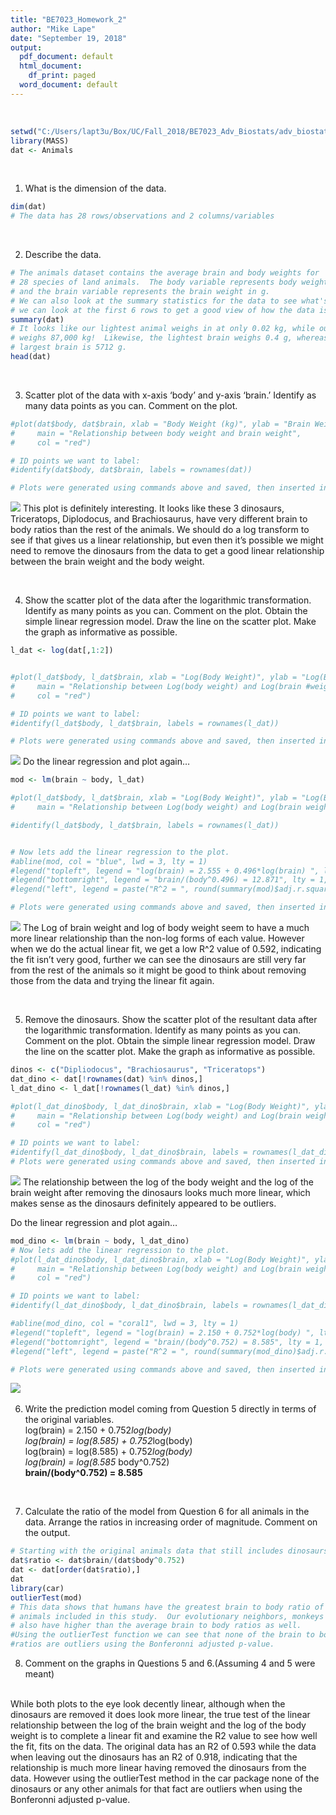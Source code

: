 ```yaml
---
title: "BE7023_Homework_2"
author: "Mike Lape"
date: "September 19, 2018"
output:
  pdf_document: default
  html_document:
    df_print: paged
  word_document: default
---
```

&nbsp;

```r
setwd("C:/Users/lapt3u/Box/UC/Fall_2018/BE7023_Adv_Biostats/adv_biostats/hw_2")
library(MASS)
dat <- Animals
```

&nbsp;

1.	What is the dimension of the data.
```r
dim(dat)
# The data has 28 rows/observations and 2 columns/variables
```

&nbsp;

2.   Describe the data.
```r
# The animals dataset contains the average brain and body weights for 
# 28 species of land animals.  The body variable represents body weight in kg,
# and the brain variable represents the brain weight in g.
# We can also look at the summary statistics for the data to see what's going on. Also,
# we can look at the first 6 rows to get a good view of how the data is organized.
summary(dat)
# It looks like our lightest animal weighs in at only 0.02 kg, while our biggest
# weighs 87,000 kg!  Likewise, the lightest brain weighs 0.4 g, whereas the 
# largest brain is 5712 g.
head(dat)
```

&nbsp;

3.  Scatter plot of the data with x-axis 'body' and y-axis 'brain.' Identify as many data points as you can. Comment on the plot. 
```r
#plot(dat$body, dat$brain, xlab = "Body Weight (kg)", ylab = "Brain Weight (g)", 
#     main = "Relationship between body weight and brain weight",
#     col = "red")

# ID points we want to label:
#identify(dat$body, dat$brain, labels = rownames(dat))

# Plots were generated using commands above and saved, then inserted into this document.

```
![](q3.png)
This plot is definitely interesting.  It looks like these 3 dinosaurs, Triceratops,
Diplodocus, and Brachiosaurus, have very different brain to body ratios than the rest of the animals.  We should do a  log transform to see if that gives us a linear relationship, but even then
it's possible we might need to remove the dinosaurs from the data to get a 
good linear relationship between the brain weight and the body weight.

&nbsp;
&nbsp;

4.  Show the scatter plot of the data after the logarithmic transformation. 
    Identify as many points as you can.
    Comment on the plot. 
    Obtain the simple linear regression model.
    Draw the line on the scatter plot.
    Make the graph as informative as possible.
```r
l_dat <- log(dat[,1:2])


#plot(l_dat$body, l_dat$brain, xlab = "Log(Body Weight)", ylab = "Log(Brain Weight)",      
#     main = "Relationship between Log(body weight) and Log(brain #weight)",
#     col = "red")

# ID points we want to label:
#identify(l_dat$body, l_dat$brain, labels = rownames(l_dat))

# Plots were generated using commands above and saved, then inserted into this document.

```
![](q4.png)
Do the linear regression and plot again...

```r
mod <- lm(brain ~ body, l_dat)

#plot(l_dat$body, l_dat$brain, xlab = "Log(Body Weight)", ylab = "Log(Brain Weight)",      
#     main = "Relationship between Log(body weight) and Log(brain weight)",col = "red")

#identify(l_dat$body, l_dat$brain, labels = rownames(l_dat))


# Now lets add the linear regression to the plot.
#abline(mod, col = "blue", lwd = 3, lty = 1)
#legend("topleft", legend = "log(brain) = 2.555 + 0.496*log(brain) ", lty = 1, col = "blue")
#legend("bottomright", legend = "brain/(body^0.496) = 12.871", lty = 1, col = "blue")
#legend("left", legend = paste("R^2 = ", round(summary(mod)$adj.r.squared,3)), lty = 1, col = "blue")

# Plots were generated using commands above and saved, then inserted into this document.
```
![](q4_2.png)
The Log of brain weight and log of body weight seem to have a much more linear
relationship than the non-log forms of each value.  However when we do the 
actual linear fit, we get a low R^2 value of 0.592, indicating the fit isn't 
very good, further we can see the dinosaurs are still very far from the rest
of the animals so it might be good to think about removing those from the data
and trying the linear fit again.

&nbsp;

5.  Remove the dinosaurs.
    Show the scatter plot of the resultant data after the logarithmic transformation. 
    Identify as many points as you can.
    Comment on the plot. 
    Obtain the simple linear regression model.
    Draw the line on the scatter plot.
    Make the graph as informative as possible.
```r
dinos <- c("Dipliodocus", "Brachiosaurus", "Triceratops")
dat_dino <- dat[!rownames(dat) %in% dinos,]
l_dat_dino <- l_dat[!rownames(l_dat) %in% dinos,]

#plot(l_dat_dino$body, l_dat_dino$brain, xlab = "Log(Body Weight)", ylab = "Log(Brain Weight)",      
#     main = "Relationship between Log(body weight) and Log(brain weight) - Dinos Removed",
#     col = "red")

# ID points we want to label:
#identify(l_dat_dino$body, l_dat_dino$brain, labels = rownames(l_dat_dino))
# Plots were generated using commands above and saved, then inserted into this document.

```


![](q5.png)
The relationship between the log of the body weight and the log of the brain
weight after removing the dinosaurs looks much more linear, which makes sense 
as the dinosaurs definitely appeared to be outliers.

Do the linear regression and plot again...

```r

mod_dino <- lm(brain ~ body, l_dat_dino)
# Now lets add the linear regression to the plot.
#plot(l_dat_dino$body, l_dat_dino$brain, xlab = "Log(Body Weight)", ylab = "Log(Brain Weight)",      
#     main = "Relationship between Log(body weight) and Log(brain weight) - Dinos Removed",
#     col = "red")

# ID points we want to label:
#identify(l_dat_dino$body, l_dat_dino$brain, labels = rownames(l_dat_dino))

#abline(mod_dino, col = "coral1", lwd = 3, lty = 1)
#legend("topleft", legend = "log(brain) = 2.150 + 0.752*log(body) ", lty = 1, col = "coral1")
#legend("bottomright", legend = "brain/(body^0.752) = 8.585", lty = 1, col = "coral1")
#legend("left", legend = paste("R^2 = ", round(summary(mod_dino)$adj.r.squared,3)), lty = 1, col = "coral1")

# Plots were generated using commands above and saved, then inserted into this document.
```


![](q5_2.png)
&nbsp;

6.  Write the prediction model coming from Question 5 directly in terms of the original variables.  
log(brain) = 2.150 + 0.752*log(body)  
log(brain) = log(8.585) + 0.752*log(body)  
log(brain) = log(8.585) + 0.752*log(body)  
log(brain) = log(8.585 * body^0.752)  
**brain/(body^0.752) = 8.585**  

&nbsp;


7. Calculate the ratio of the model from Question 6 for all animals in the data. 
   Arrange the ratios in increasing order of magnitude. 
   Comment on the output. 

```r
# Starting with the original animals data that still includes dinosaurs.
dat$ratio <- dat$brain/(dat$body^0.752) 
dat <- dat[order(dat$ratio),]
dat
library(car)
outlierTest(mod)
# This data shows that humans have the greatest brain to body ratio of the 28
# animals included in this study.  Our evolutionary neighbors, monkeys and chimps
# also have higher than the average brain to body ratios as well.  
#Using the outlierTest function we can see that none of the brain to body 
#ratios are outliers using the Bonferonni adjusted p-value.
```

8. Comment on the graphs in Questions 5 and 6.(Assuming 4 and 5 were meant)  
&nbsp;

While both plots to the eye look decently linear, although when the dinosaurs
are removed it does look more linear, the true test of the linear relationship
between the log of the brain weight and the log of the body weight is to complete
a linear fit and examine the R2 value to see how well the fit, fits on the data.
The original data has an R2 of 0.593 while the data when leaving out the dinosaurs 
has an R2 of 0.918, indicating that the relationship is much more linear having
removed the dinosaurs from the data.  However using the outlierTest method in the
car package none of the dinosaurs or any other animals for that fact are outliers
when using the Bonferonni adjusted p-value.

&nbsp;
